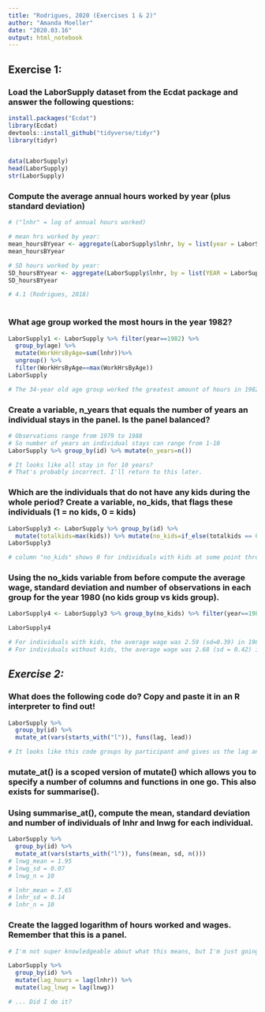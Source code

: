 ```yaml
---
title: "Rodrigues, 2020 (Exercises 1 & 2)"
author: "Amanda Moeller"
date: "2020.03.16"
output: html_notebook
---
```




## **Exercise 1:**

### Load the LaborSupply dataset from the Ecdat package and answer the following questions:
```r
install.packages("Ecdat")
library(Ecdat)
devtools::install_github("tidyverse/tidyr")
library(tidyr)


data(LaborSupply)
head(LaborSupply) 
str(LaborSupply)
```

### Compute the average annual hours worked by year (plus standard deviation)
``` r
# ("lnhr" = log of annual hours worked)

# mean hrs worked by year:
mean_hoursBYyear <- aggregate(LaborSupply$lnhr, by = list(year = LaborSupply$year), mean)
mean_hoursBYyear

# SD hours worked by year:
SD_hoursBYyear <- aggregate(LaborSupply$lnhr, by = list(YEAR = LaborSupply$year), sd)
SD_hoursBYyear

# 4.1 (Rodrigues, 2018)
          
```

### What age group worked the most hours in the year 1982?
``` r
LaborSupply1 <- LaborSupply %>% filter(year==1982) %>% 
  group_by(age) %>% 
  mutate(WorkHrsByAge=sum(lnhr))%>%
  ungroup() %>%
  filter(WorkHrsByAge==max(WorkHrsByAge))
LaborSupply

# The 34-year old age group worked the greatest amount of hours in 1982, with a  mean of 270.4
```

### Create a variable, n_years that equals the number of years an individual stays in the panel. Is the panel balanced?
``` r
# Observations range from 1979 to 1988
# So number of years an individual stays can range from 1-10
LaborSupply %>% group_by(id) %>% mutate(n_years=n())

# It looks like all stay in for 10 years?
# That's probably incorrect. I'll return to this later.
```

### Which are the individuals that do not have any kids during the whole period? Create a variable, no_kids, that flags these individuals (1 = no kids, 0 = kids)
``` r
LaborSupply3 <- LaborSupply %>% group_by(id) %>% 
  mutate(totalkids=max(kids)) %>% mutate(no_kids=if_else(totalkids == 0, 1, 0))
LaborSupply3

# column "no_kids" shows 0 for individuals with kids at some point throughout the study and 1 for individuals with no reported kids throughout the study
```

### Using the no_kids variable from before compute the average wage, standard deviation and number of observations in each group for the year 1980 (no kids group vs kids group).
``` r
LaborSupply4 <- LaborSupply3 %>% group_by(no_kids) %>% filter(year==1980) %>% summarise(mean(lnwg), sd(lnwg), n())

LaborSupply4

# For individuals with kids, the average wage was 2.59 (sd=0.39) in 1980.
# For individuals without kids, the average wage was 2.68 (sd = 0.42) in 1980.

```
## *Exercise 2:*

### What does the following code do? Copy and paste it in an R interpreter to find out!
```r
LaborSupply %>%
  group_by(id) %>%
  mutate_at(vars(starts_with("l")), funs(lag, lead))

# It looks like this code groups by participant and gives us the lag and lead for all variables that begin with the letter "l" (lnhr and lnwg)
```


### mutate_at() is a scoped version of mutate() which allows you to specify a number of columns and functions in one go. This also exists for summarise().

### Using summarise_at(), compute the mean, standard deviation and number of individuals of lnhr and lnwg for each individual.
```r
LaborSupply %>%
  group_by(id) %>%
  mutate_at(vars(starts_with("l")), funs(mean, sd, n()))
# lnwg_mean = 1.95
# lnwg_sd = 0.07
# lnwg_n = 10

# lnhr_mean = 7.65
# lnhr_sd = 0.14
# lnhr_n = 10

```



### Create the lagged logarithm of hours worked and wages. Remember that this is a panel.
``` r
# I'm not super knowledgeable about what this means, but I'm just going to wing it

LaborSupply %>% 
  group_by(id) %>%
  mutate(lag_hours = lag(lnhr)) %>%
  mutate(lag_lnwg = lag(lnwg)) 

# ... Did I do it?
```


